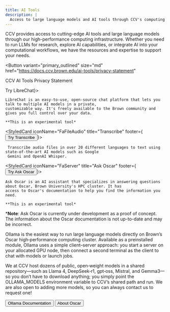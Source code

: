 ```yaml
---
title: AI Tools
description: |
  Access to large language models and AI tools through CCV's computing infrastructure.
---
```


<ContentSection title="About ChatCCV Tools">
CCV provides access to cutting-edge AI tools and large language models through our high-performance computing
infrastructure. Whether you need to run LLMs for research, explore AI capabilities, or integrate AI into your
computational workflows, we have the resources and expertise to support your needs.

<Button
  variant="primary_outlined"
  size="md"
  href="https://docs.ccv.brown.edu/ai-tools/privacy-statement"
>
  CCV AI Tools Privacy Statement
</Button>

<CardGroup>
  <StyledCard
    iconName="FaComments"
    title="LibreChat"
    footer={<Button size="md" href="https://librechat.ccv.brown.edu/c/new">Try LibreChat</Button>}>

    LibreChat is an easy-to-use, open-source chat platform that lets you talk to multiple AI models in a private,
    customizable way. It's freely available to the Brown community and gives you full control over your data.

    **This is an experimental tool*
  </StyledCard>

  <StyledCard
    iconName="FaFileAudio"
    title="Transcribe"
    footer={<Button size="md" href="https://ai.ccv.brown.edu/transcribe">Try Transcribe</Button>}>

     Transcribe audio files in over 20 different languages to text using state-of-the-art AI models such as Google
     Gemini and OpenAI Whisper.
  </StyledCard>

  <StyledCard
    iconName="FaServer"
    title="Ask Oscar"
    footer={<Button size="md" href="https://ai.ccv.brown.edu/retrieval">Try Ask Oscar</Button>}>

    Ask Oscar is an AI assistant that specializes in answering questions about Oscar, Brown University's HPC cluster. It has
    access to Oscar's documentation to help you find the information you need.

    **This is an experimental tool*
  </StyledCard>
</CardGroup>

***Note**: Ask Oscar is currently under development as a proof of concept. The information about the Oscar documentation
is not up-to-date and may be incorrect.

</ContentSection>

<ContentSection title="Ollama">

Ollama is the easiest way to run large language models directly on Brown’s Oscar high‑performance computing cluster.
Available as a preinstalled module, Ollama uses a simple client–server approach: you start a server on your allocated
GPU node, then connect a second terminal as the client to chat with models or launch jobs.

We at CCV host dozens of public, open‑weight models in a shared repository—such as Llama 4, DeepSeek‑r1, gpt‑oss, Mistral, and
Gemma3—so you don’t have to download anything; you simply point the OLLAMA_MODELS environment variable to CCV’s shared
path and run. We are also open to adding more models, so you can always contact us to request one!

<ButtonGroup>
  <Button href="https://docs.ccv.brown.edu/oscar/large-language-models/ollama">
    Ollama Documentation
  </Button>
  <Button variant="primary_outlined" external={false} href="/services/oscar">
    About Oscar
  </Button>
</ButtonGroup>

</ContentSection>
